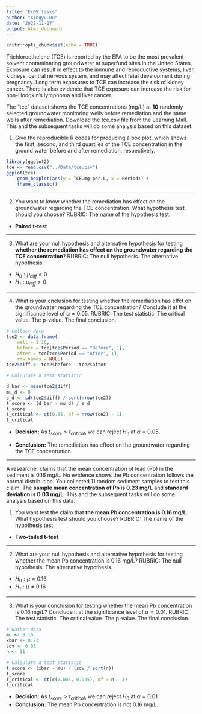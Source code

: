 ```yaml
---
title: "Ex09_tasks"
author: "Xingyu.Hu"
date: "2022-11-17"
output: html_document
---
```


```r
knitr::opts_chunk$set(echo = TRUE)
```

Trichloroethelene (TCE) is reported by the EPA to be the most prevalent solvent contaminating groundwater at superfund sites in the United States. Exposure can result in effect to the immune and reproductive systems, liver, kidneys, central nervous system, and may affect fetal development during pregnancy. Long term exposures to TCE can increase the risk of kidney cancer. There is also evidence that TCE exposure can increase the risk for non-Hodgkin's lymphoma and liver cancer.

The "tce" dataset shows the TCE concentrations (mg/L) at **10** randomly selected groundwater monitoring wells before remediation and the same wells after remediation. Download the tce.csv file from the Learning Mall. This and the subsequent tasks will do some analysis based on this dataset.

1. Give the reproducible R codes for producing a box plot, which shows the first, second, and third quartiles of the TCE concentration in the ground water before and after remediation, respectively.

```r
library(ggplot2)
tce <- read.csv("../Data/tce.csv")
ggplot(tce) +
    geom_boxplot(aes(y = TCE.mg.per.L, x = Period)) +
    theme_classic()
```

---

2. You want to know whether the remediation has effect on the groundwater regarding the TCE concentration. What hypothesis test should you choose? RUBRIC: The name of the hypothesis test.

- **Paired t-test**

---

3. What are your null hypothesis and alternative hypothesis for testing **whether the remediation has effect on the groundwater regarding the TCE concentration**? RUBRIC: The null hypothesis. The alternative hypothesis.

- $H_0:\mu_{diff}\le0$
- $H_1:\mu_{diff}>0$

---

4. What is your cnclusion for testing whether the remediation has effct on the groundwater regarding the TCE concentration? Conclude it at the significance level of $\alpha=0.05$. RUBRIC: The test statistic. The critical value. The p-value. The final conclusion.

```r
# Collect data
tce2 <- data.frame(
    well = 1:10,
    before = tce[tce$Period == "Before", 1],
    after = tce[tce$Period == "After", 1], 
    row.names = NULL)
tce2$diff <- tce2$before - tce2$after

# Calculate a test statistic

d_bar <- mean(tce2$diff)
mu_d <- 0
s_d <- sd(tce2$diff) / sqrt(nrow(tce2))
t_score <- (d_bar - mu_d) / s_d
t_score
t_critical <- qt(0.95, df = nrow(tce2) - 1)
t_critical
```

- **Decision:** As $t_{score}>t_{critical}$, we can reject $H_0$ at $\alpha=0.05$.

- **Conclusion:** The remediation has effect on the groundwater regarding the TCE concentration.

---

A researcher claims that the mean concentration of lead (Pb) in the sediment is 0.16 mg/L. No evidence shows the Pb concentration follows the normal distribution. You collected 11 random sediment samples to test this claim. The **sample mean concentration of Pb is 0.23 mg/L** and **standard deviation is 0.03 mg/L**. This and the subsequent tasks will do some analysis based on this data.

1. You want test the claim that **the mean Pb concentration is 0.16 mg/L**. What hypothesis test should you choose? RUBRIC: The name of the hypothesis test.

- **Two-tailed t-test**

---

2. What are your null hypothesis and alternative hypothesis for testing whether the mean Pb concentration is 0.16 mg/L? RUBRIC: The null hypothesis. The alternative hypothesis.

- $H_0:\mu=0.16$
- $H_1:\mu\ne0.16$

---

3. What is your conclusion for testing whether the mean Pb concentration is 0.16 mg/L? Conclude it at the significance level of $\alpha=0.01$. RUBRIC: The test statistic. The critical value. The p-value. The final conclusion.

```r
# Gather data
mu <- 0.16
xbar <- 0.23
sdv <- 0.03
n <- 11

# Calculate a test statistic
t_score <- (xbar - mu) / (sdv / sqrt(n))
t_score
t_critical <- qt(c(0.005, 0.995), df = n - 1)
t_critical
```

- **Decision:** As $t_{score}>t_{critical}$, we can reject $H_0$ at $\alpha=0.01$.
- **Conclusion:** The mean Pb concentration is not 0.16 mg/L.



